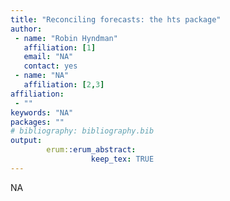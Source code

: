 ```yaml
---
title: "Reconciling forecasts: the hts package"
author:
 - name: "Robin Hyndman"
   affiliation: [1]
   email: "NA"
   contact: yes
 - name: "NA"
   affiliation: [2,3]
affiliation:
 - ""
keywords: "NA"
packages: ""
# bibliography: bibliography.bib
output:  
        erum::erum_abstract:
                  keep_tex: TRUE
---
```


NA

<!--  -->
<!--  -->
<!--  -->
